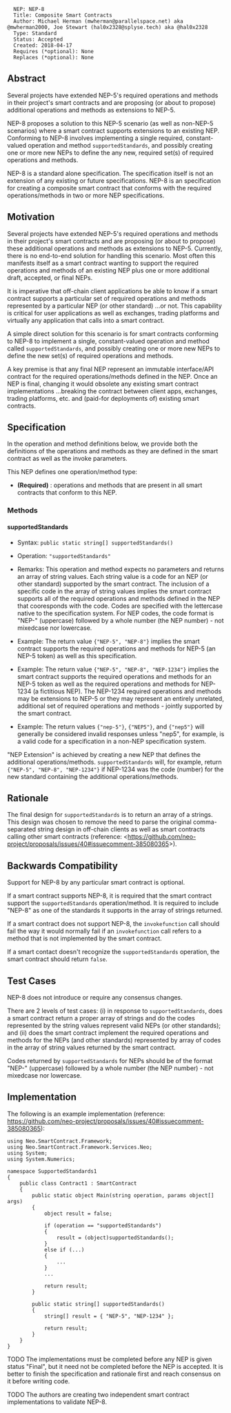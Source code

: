 <pre>
  NEP: NEP-8
  Title: Composite Smart Contracts
  Author: Michael Herman (mwherman@parallelspace.net) aka @mwherman2000, Joe Stewart (hal0x2328@splyse.tech) aka @hal0x2328
  Type: Standard
  Status: Accepted
  Created: 2018-04-17
  Requires (*optional): None
  Replaces (*optional): None
</pre>

==Abstract==

Several projects have extended NEP-5's required operations and methods in their project's smart contracts 
and are proposing (or about to propose) additional operations and methods as extensions to NEP-5. 

NEP-8 proposes a solution to this NEP-5 scenario (as well as non-NEP-5 scenarios) 
where a smart contract supports extensions to an existing NEP. Conforming to NEP-8 involves implementing 
a single required, constant-valued operation and method <code>supportedStandards</code>, and possibly creating one or more new NEPs to define the any new, required set(s) of required operations and methods.

NEP-8 is a standard alone specification. The specification itself is not an extension of any existing or future specifications. NEP-8 is an specification for creating a composite smart contract that conforms with the required operations/methods in two or more NEP specifications.

==Motivation==

Several projects have extended NEP-5's required operations and methods in their project's smart contracts 
and are proposing (or about to propose) these additional operations and methods as extensions to NEP-5.
Currently, there is no end-to-end solution for handling this scenario.
Most often this manifests itself as a smart contract wanting to support the required operations and methods of 
an existing NEP plus one or more additional draft, accepted, or final NEPs.

It is imperative that off-chain client applications be able to know if a smart contract supports a particular set 
of required operations and methods represented by a particular NEP (or other standard) ...or not.
This capability is critical for user applications as well as exchanges, trading platforms and virtually any application that
calls into a smart contract.

A simple direct solution for this scenario is for smart contracts conforming to NEP-8 
to implement a single, constant-valued operation and method called <code>supportedStandards</code>, and possibly creating 
one or more new NEPs to define the new set(s) of required operations and methods.

A key premise is that any final NEP represent an immutable interface/API contract for the required operations/methods defined in the NEP. Once an NEP is final, changing it would obsolete any existing smart contract implementations ...breaking the contract between client apps, exchanges, trading platforms, etc. and (paid-for deployments of) existing smart contracts. 

==Specification==

In the operation and method definitions below, we provide both the definitions of the operations and methods 
as they are defined in the smart contract as well as the invoke parameters.

This NEP defines one operation/method type:

* '''(Required)''' : operations and methods that are present in all smart contracts that conform to this NEP.

===Methods===

====supportedStandards====

* Syntax: <code>public static string[] supportedStandards()</code>

* Operation: <code>"supportedStandards"</code>

* Remarks: This operation and method expects no parameters and returns an array of string values. Each string value is a code for an NEP (or other standard) supported by the smart contract. The inclusion of a specific code in the array of string values implies the smart contract supports all of the required operations and methods defined in the NEP that cooresponds with the code. Codes are specified with the lettercase native to the specification system. For NEP codes, the code format is "NEP-" (uppercase) followed by a whole number (the NEP number) - not mixedcase nor lowercase.

* Example: The return value <code>{"NEP-5", "NEP-8"}</code> implies the smart contract supports the required operations and methods for NEP-5 (an NEP-5 token) as well as this specification.

* Example: The return value <code>{"NEP-5", "NEP-8", "NEP-1234"}</code> implies the smart contract supports the required operations and methods for an NEP-5 token as well as the required operations and methods for NEP-1234 (a fictitious NEP). The NEP-1234 required operations and methods may be extensions to NEP-5 or they may represent an entirely unrelated, additional set of required operations and methods - jointly supported by the smart contract.

* Example: The return values <code>{"nep-5"}</code>, <code>{"NEP5"}</code>, and <code>{"nep5"}</code> will generally be considered invalid responses unless "nep5", for example, is a valid code for a specification in a non-NEP specification system.

"NEP Extension" is achieved by creating a new NEP that defines the additional operations/methods. <code>supportedStandards</code> will, for example, return <code>{"NEP-5", "NEP-8", "NEP-1234"}</code> if NEP-1234 was the code (number) for the new standard containing the additional operations/methods.

==Rationale==

The final design for <code>supportedStandards</code> is to return an array of a strings. This design was chosen to remove the need to parse the original comma-separated string design in off-chain clients as well as smart contracts calling other smart contracts (reference: <https://github.com/neo-project/proposals/issues/40#issuecomment-385080365>).

==Backwards Compatibility==

Support for NEP-8 by any particular smart contract is optional.

If a smart contract supports NEP-8, it is required that the smart contract support the
<code>supportedStandards</code> operation/method.  It is required to include "NEP-8" as one of the standards it supports in the array of strings returned.

If a smart contract does not support NEP-8, the <code>invokefunction</code> call should fail the way
it would normally fail if an <code>invokefunction</code> call refers to a method that is not implemented by 
the smart contract.

If a smart contact doesn't recognize the <code>supportedStandards</code> operation, the smart contract should return <code>false</code>.

==Test Cases==

NEP-8 does not introduce or require any consensus changes. 

There are 2 levels of test cases: (i) in response to <code>supportedStandards</code>, does a smart contract return a proper array of strings
and do the codes represented by the string values represent valid NEPs (or other standards); and (ii) does the smart contract 
implement the required operations and methods for the NEPs (and other standards) represented by array of
codes in the array of string values returned by the smart contract.

Codes returned by <code>supportedStandards</code> for NEPs should be of the format "NEP-" (uppercase) followed by a whole number (the NEP number) - not mixedcase nor lowercase.

==Implementation==

The following is an example implementation (reference: https://github.com/neo-project/proposals/issues/40#issuecomment-385080365):

<syntaxhighlight>
using Neo.SmartContract.Framework;
using Neo.SmartContract.Framework.Services.Neo;
using System;
using System.Numerics;

namespace SupportedStandards1
{
    public class Contract1 : SmartContract
    {
        public static object Main(string operation, params object[] args)
        {
            object result = false;

            if (operation == "supportedStandards")
            {
                result = (object)supportedStandards();
            }
            else if (...)
            {
                ...
            }
            ...

            return result;
        }

        public static string[] supportedStandards()
        {
            string[] result = { "NEP-5", "NEP-1234" };

            return result;
        }
    }
}
</syntaxhighlight>

TODO The implementations must be completed before any NEP is given status "Final", but it need not be completed before the NEP is accepted. It is better to finish the specification and rationale first and reach consensus on it before writing code.

TODO The authors are creating two independent smart contract implementations to validate NEP-8.
